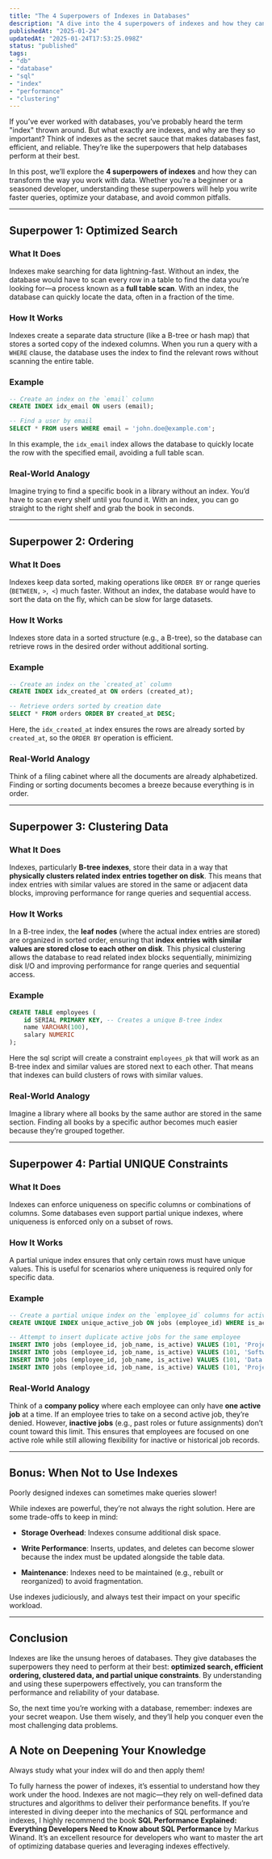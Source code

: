 ```yaml
---
title: "The 4 Superpowers of Indexes in Databases"
description: "A dive into the 4 superpowers of indexes and how they can transform the way you work with data!"
publishedAt: "2025-01-24"
updatedAt: "2025-01-24T17:53:25.098Z"
status: "published"
tags: 
- "db"
- "database"
- "sql"
- "index"
- "performance"
- "clustering"
---
```






If you’ve ever worked with databases, you’ve probably heard the term "index" thrown around. But what exactly are indexes, and why are they so important? Think of indexes as the secret sauce that makes databases fast, efficient, and reliable. They’re like the superpowers that help databases perform at their best.

In this post, we’ll explore the **4 superpowers of indexes** and how they can transform the way you work with data. Whether you’re a beginner or a seasoned developer, understanding these superpowers will help you write faster queries, optimize your database, and avoid common pitfalls.

---

## Superpower 1: Optimized Search

### What It Does

Indexes make searching for data lightning-fast. Without an index, the database would have to scan every row in a table to find the data you’re looking for—a process known as a **full table scan**. With an index, the database can quickly locate the data, often in a fraction of the time.

### How It Works

Indexes create a separate data structure (like a B-tree or hash map) that stores a sorted copy of the indexed columns. When you run a query with a `WHERE` clause, the database uses the index to find the relevant rows without scanning the entire table.

### Example

```sql
-- Create an index on the `email` column
CREATE INDEX idx_email ON users (email);

-- Find a user by email
SELECT * FROM users WHERE email = 'john.doe@example.com';
```

In this example, the `idx_email` index allows the database to quickly locate the row with the specified email, avoiding a full table scan.

### Real-World Analogy

Imagine trying to find a specific book in a library without an index. You’d have to scan every shelf until you found it. With an index, you can go straight to the right shelf and grab the book in seconds.

---

## Superpower 2: Ordering

### What It Does

Indexes keep data sorted, making operations like `ORDER BY` or range queries (`BETWEEN,` `>`,` <`) much faster. Without an index, the database would have to sort the data on the fly, which can be slow for large datasets.

### How It Works

Indexes store data in a sorted structure (e.g., a B-tree), so the database can retrieve rows in the desired order without additional sorting.

### Example

```sql
-- Create an index on the `created_at` column
CREATE INDEX idx_created_at ON orders (created_at);

-- Retrieve orders sorted by creation date
SELECT * FROM orders ORDER BY created_at DESC;
```

Here, the `idx_created_at` index ensures the rows are already sorted by `created_at`, so the `ORDER BY` operation is efficient.

### Real-World Analogy

Think of a filing cabinet where all the documents are already alphabetized. Finding or sorting documents becomes a breeze because everything is in order.

---

## Superpower 3: Clustering Data

### What It Does

Indexes, particularly **B-tree indexes**, store their data in a way that **physically clusters related index entries together on disk**. This means that index entries with similar values are stored in the same or adjacent data blocks, improving performance for range queries and sequential access.

### How It Works

In a B-tree index, the **leaf nodes** (where the actual index entries are stored) are organized in sorted order, ensuring that **index entries with similar values are stored close to each other on disk**. This physical clustering allows the database to read related index blocks sequentially, minimizing disk I/O and improving performance for range queries and sequential access.

### Example

```sql caption="Remember: every PRIMARY KEY has an index"
CREATE TABLE employees (
    id SERIAL PRIMARY KEY, -- Creates a unique B-tree index
    name VARCHAR(100),
    salary NUMERIC
);
```

Here the sql script will create a constraint `employees_pk` that will work as an B-tree index and similar values are stored next to each
other. That means that indexes can build clusters of rows with similar values.

### Real-World Analogy

Imagine a library where all books by the same author are stored in the same section. Finding all books by a specific author becomes much easier because they’re grouped together.

---

## Superpower 4: Partial UNIQUE Constraints

### What It Does

Indexes can enforce uniqueness on specific columns or combinations of columns. Some databases even support partial unique indexes, where uniqueness is enforced only on a subset of rows.

### How It Works

A partial unique index ensures that only certain rows must have unique values. This is useful for scenarios where uniqueness is required only for specific data.

### Example

```sql
-- Create a partial unique index on the `employee_id` columns for active jobs only
CREATE UNIQUE INDEX unique_active_job ON jobs (employee_id) WHERE is_active = TRUE;

-- Attempt to insert duplicate active jobs for the same employee
INSERT INTO jobs (employee_id, job_name, is_active) VALUES (101, 'Project Manager', TRUE); -- Success
INSERT INTO jobs (employee_id, job_name, is_active) VALUES (101, 'Software Engineer', TRUE); -- Fails (violates unique constraint)
INSERT INTO jobs (employee_id, job_name, is_active) VALUES (101, 'Data Analyst', FALSE); -- Success (not active, so uniqueness is not enforced)
INSERT INTO jobs (employee_id, job_name, is_active) VALUES (101, 'Project Manager', FALSE); -- Success (not active, so uniqueness is not enforced)
```

### Real-World Analogy

Think of a **company policy** where each employee can only have **one active job** at a time. If an employee tries to take on a second active job, they’re denied. However, **inactive jobs** (e.g., past roles or future assignments) don’t count toward this limit. This ensures that employees are focused on one active role while still allowing flexibility for inactive or historical job records.

---

## Bonus: When Not to Use Indexes

<Aside>
Poorly designed indexes can sometimes make queries slower!
</Aside>

While indexes are powerful, they’re not always the right solution. Here are some trade-offs to keep in mind:

- **Storage Overhead**: Indexes consume additional disk space.

- **Write Performance**: Inserts, updates, and deletes can become slower because the index must be updated alongside the table data.

- **Maintenance**: Indexes need to be maintained (e.g., rebuilt or reorganized) to avoid fragmentation.

Use indexes judiciously, and always test their impact on your specific workload.

---

## Conclusion

Indexes are like the unsung heroes of databases. They give databases the superpowers they need to perform at their best: **optimized search, efficient ordering, clustered data, and partial unique constraints**. By understanding and using these superpowers effectively, you can transform the performance and reliability of your database.

So, the next time you’re working with a database, remember: indexes are your secret weapon. Use them wisely, and they’ll help you conquer even the most challenging data problems.

## A Note on Deepening Your Knowledge

<Aside>
Always study what your index will do and then apply them!
</Aside>

To fully harness the power of indexes, it’s essential to understand how they work under the hood. Indexes are not magic—they rely on well-defined data structures and algorithms to deliver their performance benefits. If you’re interested in diving deeper into the mechanics of SQL performance and indexes, I highly recommend the book **SQL Performance Explained: Everything Developers Need to Know about SQL Performance** by Markus Winand. It’s an excellent resource for developers who want to master the art of optimizing database queries and leveraging indexes effectively.



